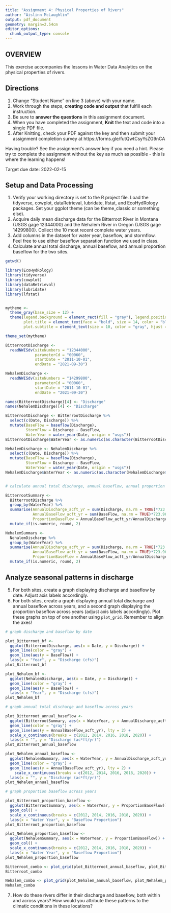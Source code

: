 ```yaml
---
title: "Assignment 4: Physical Properties of Rivers"
author: "Aislinn McLaughlin"
output: pdf_document
geometry: margin=2.54cm
editor_options: 
  chunk_output_type: console
---
```


## OVERVIEW

This exercise accompanies the lessons in Water Data Analytics on the physical properties of rivers. 

## Directions
1. Change "Student Name" on line 3 (above) with your name.
2. Work through the steps, **creating code and output** that fulfill each instruction.
3. Be sure to **answer the questions** in this assignment document.
4. When you have completed the assignment, **Knit** the text and code into a single PDF file.
5. After Knitting, check your PDF against the key and then submit your assignment completion survey at https://forms.gle/futQwtCsyYsZG9nCA

Having trouble? See the assignment's answer key if you need a hint. Please try to complete the assignment without the key as much as possible - this is where the learning happens!

Target due date: 2022-02-15

## Setup and Data Processing

1. Verify your working directory is set to the R project file. Load the tidyverse, cowplot, dataRetrieval, lubridate, lfstat, and EcoHydRology packages. Set your ggplot theme (can be theme_classic or something else).
2. Acquire daily mean discharge data for the Bitterroot River in Montana (USGS gage 12344000) and the Nehalem River in Oregon (USGS gage 14299800). Collect the 10 most recent complete water years.
3. Add columns in the dataset for water year, baseflow, and stormflow. Feel free to use either baseflow separation function we used in class. 
4. Calculate annual total discharge, annual baseflow, and annual proportion baseflow for the two sites.

```r
getwd()

library(EcoHydRology)
library(tidyverse)
library(cowplot)
library(dataRetrieval)
library(lubridate)
library(lfstat)


mytheme <-
  theme_gray(base_size = 12) +
  theme(legend.background = element_rect(fill = "gray"), legend.position = "bottom",
        plot.title = element_text(face = "bold", size = 14, color = "black", hjust = 0.5),
        plot.subtitle = element_text(size = 10, color = "gray", hjust = 0.5))

theme_set(mytheme)

BitterrootDischarge <-
  readNWISdv(siteNumbers = "12344000",
             parameterCd = "00060",
             startDate = "2011-10-01",
             endDate = "2021-09-30")

NehalemDischarge <-
  readNWISdv(siteNumbers = "14299800",
             parameterCd = "00060",
             startDate = "2011-10-01",
             endDate = "2021-09-30")

names(BitterrootDischarge)[4] <- "Discharge"
names(NehalemDischarge)[4] <- "Discharge"

BitterrootDischarge <- BitterrootDischarge %>%
  select(c(Date, Discharge)) %>%
  mutate(BaseFlow = baseflow(Discharge),
         StormFlow = Discharge - BaseFlow,
         WaterYear = water_year(Date, origin = "usgs"))
BitterrootDischarge$WaterYear <- as.numeric(as.character(BitterrootDischarge$WaterYear))

NehalemDischarge <- NehalemDischarge %>%
  select(c(Date, Discharge)) %>%
  mutate(BaseFlow = baseflow(Discharge),
         StormFlow = Discharge - BaseFlow,
         WaterYear = water_year(Date, origin = "usgs"))
NehalemDischarge$WaterYear <- as.numeric(as.character(NehalemDischarge$WaterYear))


# calculate annual total discharge, annual baseflow, annual proportion baseflow

BitterrootSummary <-
  BitterrootDischarge %>%
  group_by(WaterYear) %>%
  summarise(AnnualDischarge_acft_yr = sum(Discharge, na.rm = TRUE)*723.968,
            AnnualBaseFlow_acft_yr = sum(BaseFlow, na.rm = TRUE)*723.968,
            ProportionBaseFlow = AnnualBaseFlow_acft_yr/AnnualDischarge_acft_yr) %>%
  mutate_if(is.numeric, round, 2)

NehalemSummary <-
  NehalemDischarge %>%
  group_by(WaterYear) %>%
  summarise(AnnualDischarge_acft_yr = sum(Discharge, na.rm = TRUE)*723.968,
            AnnualBaseFlow_acft_yr = sum(BaseFlow, na.rm = TRUE)*723.968,
            ProportionBaseFlow = AnnualBaseFlow_acft_yr/AnnualDischarge_acft_yr) %>%
  mutate_if(is.numeric, round, 2)


```

## Analyze seasonal patterns in discharge

5. For both sites, create a graph displaying discharge and baseflow by date. Adjust axis labels accordingly.
6. For both sites, create a graph displaying annual total discharge and annual baseflow across years, and a second graph displaying the proportion baseflow across years (adjust axis labels accordingly). Plot these graphs on top of one another using `plot_grid`. Remember to align the axes!

```r

# graph discharge and baseflow by date

plot_Bitterroot_bf <-
  ggplot(BitterrootDischarge, aes(x = Date, y = Discharge)) +
  geom_line(color = "gray") +
  geom_line(aes(y = BaseFlow)) +
  labs(x = "Year", y = "Discharge (cfs)")
plot_Bitterroot_bf

plot_Nehalem_bf <-
  ggplot(NehalemDischarge, aes(x = Date, y = Discharge)) +
  geom_line(color = "gray") +
  geom_line(aes(y = BaseFlow)) +
  labs(x = "Year", y = "Discharge (cfs)")
plot_Nehalem_bf

# graph annual total discharge and baseflow across years

plot_Bitterroot_annual_baseflow <-
  ggplot(BitterrootSummary, aes(x = WaterYear, y = AnnualDischarge_acft_yr)) +
  geom_line(color = "gray") +
  geom_line(aes(y = AnnualBaseFlow_acft_yr), lty = 2) +
  scale_x_continuous(breaks = c(2012, 2014, 2016, 2018, 2020)) +
  labs(x = "", y = "Discharge (ac*ft/yr)")
plot_Bitterroot_annual_baseflow

plot_Nehalem_annual_baseflow <-
  ggplot(NehalemSummary, aes(x = WaterYear, y = AnnualDischarge_acft_yr)) +
  geom_line(color = "gray") +
  geom_line(aes(y = AnnualBaseFlow_acft_yr), lty = 2) + 
    scale_x_continuous(breaks = c(2012, 2014, 2016, 2018, 2020)) +
  labs(x = "", y = "Discharge (ac*ft/yr)")
plot_Nehalem_annual_baseflow

# graph proportion baseflow across years

plot_Bitterroot_proportion_baseflow <-
  ggplot(BitterrootSummary, aes(x = WaterYear, y = ProportionBaseFlow)) +
  geom_col() +
  scale_x_continuous(breaks = c(2012, 2014, 2016, 2018, 2020)) +
  labs(x = "Water Year", y = "Baseflow Proportion")
plot_Bitterroot_proportion_baseflow

plot_Nehalem_proportion_baseflow <-
  ggplot(NehalemSummary, aes(x = WaterYear, y = ProportionBaseFlow)) +
  geom_col() +
  scale_x_continuous(breaks = c(2012, 2014, 2016, 2018, 2020)) +
  labs(x = "Water Year", y = "Baseflow Proportion")
plot_Nehalem_proportion_baseflow

Bitterroot_combo <- plot_grid(plot_Bitterroot_annual_baseflow, plot_Bitterroot_proportion_baseflow, align = "hv", nrow = 2)
Bitterroot_combo

Nehalem_combo <- plot_grid(plot_Nehalem_annual_baseflow, plot_Nehalem_proportion_baseflow, align = "hv", nrow = 2)
Nehalem_combo

```

7. How do these rivers differ in their discharge and baseflow, both within and across years? How would you attribute these patterns to the climatic conditions in these locations?

> 
